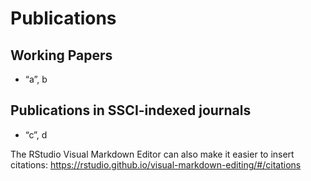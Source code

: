 # Publications

##  Working Papers

- "a", b

## Publications in SSCI-indexed journals

- "c", d

The RStudio Visual Markdown Editor can also make it easier to insert citations: <https://rstudio.github.io/visual-markdown-editing/#/citations>
